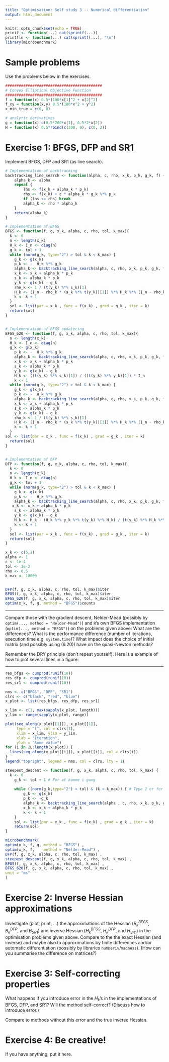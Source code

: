 ```yaml
---
title: "Optimisation: Self study 3 -- Numerical differentiation"
output: html_document
---
```


```r
knitr::opts_chunk$set(echo = TRUE)
printf <- function(...) cat(sprintf(...))
printfln <- function(...) cat(sprintf(...), "\n")
library(microbenchmark)
```

# Sample problems

Use the problems below in the exercises.

```r
###########################################
# Convex Elliptical Objective Function
###########################################
f = function(x) 0.5*(100*x[1]^2 + x[2]^2)
f_xy = function(x,y) 0.5*(100*x^2 + y^2)
x_min_true = c(0, 0)

# analytic derivatives
g = function(x) c(0.5*200*x[1], 0.5*2*x[2])
H = function(x) 0.5*rbind(c(200, 0), c(0, 2))
```

# Exercise 1: BFGS, DFP and SR1

Implement BFGS, DFP and SR1 (as line search).
```r
# Implementation af backtracking
backtracking_line_search <- function(alpha, c, rho, x_k, p_k, g_k, f) {
	alpha_k <- alpha
	repeat { 
		lhs <- f(x_k + alpha_k * p_k)
		rhs <- f(x_k) + c * alpha_k * g_k %*% p_k
		if (lhs <= rhs) break
		alpha_k <- rho * alpha_k
	}
	return(alpha_k)
}

# Implementation af BFGS
BFGS <- function(f, g, x_k, alpha, c, rho, tol, k_max){
  k <- 0
  n <- length(x_k)
  H_k <- I_n <- diag(n)
  g_k <- tol + 1
  while (norm(g_k, type="2") > tol & k < k_max) {
    g_k <- g(x_k)
    p_k <- -  H_k %*% g_k
    alpha_k <- backtracking_line_search(alpha, c, rho, x_k, p_k, g_k, f)
    x_k <- x_k + alpha_k * p_k
    s_k <- alpha_k * p_k
    y_k <- g(x_k) - g_k
    rho_k <- 1 / (t(y_k) %*% s_k)[1]
    H_k <- (I_n - rho_k * (s_k %*% t(y_k))[1]) %*% H_k %*% (I_n - rho_k * (s_k %*% t(y_k))[1]) + rho_k * (s_k %*% t(s_k))[1]
    k <- k + 1
  }
  sol <- list(par = x_k , func = f(x_k) , grad = g_k , iter = k)
  return(sol)
}


# Implementation af BFGS opdatering
BFGS_620 <- function(f, g, x_k, alpha, c, rho, tol, k_max){
  n <- length(x_k)
  H_k <- I_n <- diag(n)
  g_k <- g(x_k)
    p_k <- -  H_k %*% g_k
    alpha_k <- backtracking_line_search(alpha, c, rho, x_k, p_k, g_k, f)
    x_k <- x_k + alpha_k * p_k
    s_k <- alpha_k * p_k
    y_k <- g(x_k) - g_k
    H_k <- ((t(y_k) %*% s_k)[1]) / ((t(y_k) %*% y_k)[1]) * I_n
    k <- 1
  while (norm(g_k, type="2") > tol & k < k_max) {
    g_k <- g(x_k)
    p_k <- -  H_k %*% g_k
    alpha_k <- backtracking_line_search(alpha, c, rho, x_k, p_k, g_k, f)
    x_k <- x_k + alpha_k * p_k
    s_k <- alpha_k * p_k
    y_k <- g(x_k) - g_k
    rho_k <- 1 / (t(y_k) %*% s_k)[1]
    H_k <- (I_n - rho_k * (s_k %*% t(y_k))[1]) %*% H_k %*% (I_n - rho_k * (s_k %*% t(y_k))[1]) + rho_k * (s_k %*% t(s_k))[1]
    k <- k + 1
  }
sol <- list(par = x_k , func = f(x_k) , grad = g_k , iter = k)
  return(sol)
}


# Implementation af DFP
DFP <- function(f, g, x_k, alpha, c, rho, tol, k_max){
  k <- 0
  n <- length(x_k)
  H_k <- I_n <- diag(n)
  g_k <- tol + 1
  while (norm(g_k, type="2") > tol & k < k_max) {
    g_k <- g(x_k)
    p_k <- -  H_k %*% g_k
    alpha_k <- backtracking_line_search(alpha, c, rho, x_k, p_k, g_k, f)
   x_k <- x_k + alpha_k * p_k
    s_k <- alpha_k * p_k
    y_k <- g(x_k) - g_k
    H_k <- H_k - (H_k %*% y_k %*% t(y_k) %*% H_k) / (t(y_k) %*% H_k %*% y_k)[1] + (s_k %*% t(s_k)) / (t(y_k) %*% s_k)[1]
    k <- k + 1
  }
  sol <- list(par = x_k , func = f(x_k) , grad = g_k , iter = k)
  return(sol)
}

```



```r
x_k <- c(5,1)
alpha <- 1
c <- 1e-4
tol <- 1e-3
rho <- 0.5
k_max <- 10000


DFP(f, g, x_k, alpha, c, rho, tol, k_max)$iter
BFGS(f, g, x_k, alpha, c, rho, tol, k_max)$iter
BFGS_620(f, g, x_k, alpha, c, rho, tol, k_max)$iter
optim(x_k, f, g, method = "BFGS")$counts
```
***
Compare those with the gradient descent, Nelder-Mead (possibly by `optim(..., method = "Nelder-Mead")`) and `R`'s own BFGS implementation (`optim(..., method = "BFGS")`) on the problems given above: What are the differences? What is the performance difference (number of iterations, execution time e.g. `system.time`)? What impact does the choice of initial matrix (and possibly using (6.20)) have on the quasi-Newton methods?

Remember the DRY principle (don't repeat yourself). Here is a example of how to plot several lines in a figure:

***
```r
res_bfgs <- cumprod(runif(10))
res_dfp <- cumprod(runif(10))
res_sr1 <- cumprod(runif(10))

nms <- c("BFGS", "DFP", "SR1")
clrs <- c("black", "red", "blue")
x_plot <- list(res_bfgs, res_dfp, res_sr1)

x_lim <- c(1, max(sapply(x_plot, length)))
y_lim <- range(sapply(x_plot, range))

plot(seq_along(x_plot[[1]]), x_plot[[1]], 
     type = "l", col = clrs[1], 
     xlim = x_lim, ylim = y_lim,
     xlab = "Iteration",
     ylab = "Some value")
for (i in 2L:length(x_plot)) {
  lines(seq_along(x_plot[[i]]), x_plot[[i]], col = clrs[i])
}
legend("topright", legend = nms, col = clrs, lty = 1)
```

```r
steepest_descent <- function(f, g, x_k, alpha, c, rho, tol, k_max) {
  k <- 0
	g_k <- tol + 1 # For at komme i gang
	
	while ((norm(g_k,type="2") > tol) & (k < k_max)) { # Type 2 er for vektorer
		g_k <- g(x_k)
		p_k <- -g_k 
		alpha_k <- backtracking_line_search(alpha , c, rho, x_k, p_k, g_k, f)
		x_k <- x_k + alpha_k * p_k
		k <- k + 1
	}
	sol <- list(par = x_k , func = f(x_k) , grad = g_k , iter = k)
	return(sol)
}

microbenchmark(
optim(x_k, f, g, method = "BFGS") ,
optim(x_k, f,    method = "Nelder-Mead") ,
DFP(f, g, x_k, alpha, c, rho, tol, k_max) ,
steepest_descent(f, g, x_k, alpha, c, rho, tol, k_max) ,
BFGS(f, g, x_k, alpha, c, rho, tol, k_max) , 
BFGS_620(f, g, x_k, alpha, c, rho, tol, k_max) ,
unit = "ms"
)
```

# Exercise 2: Inverse Hessian approximations

Investigate (plot, print, ...) the approximations of the Hessian ($B_{k}^{BFGS}$, $B_{k}^{DFP}$, and $B_{SR1}$) and inverse Hessian ($H_{k}^{BFGS}$, $H_{k}^{DFP}$, and $H_{SR1}$) in the optimisation problems given above. Compare to the the exact Hessian (and inverse) and maybe also to approximations by finite differences and/or automatic differentiation (possibly by libraries `numDeriv`/`madness`). (How can you summarise the difference on matrices?)

# Exercise 3: Self-correcting properties

What happens if you introduce error in the $H_k$'s in the implementations of BFGS, DFP, and SR1? Will the method self-correct? (Discuss how to introduce error.)

Compare to methods without this error and the true inverse Hessian.


# Exercise 4: Be creative!

If you have anything, put it here.